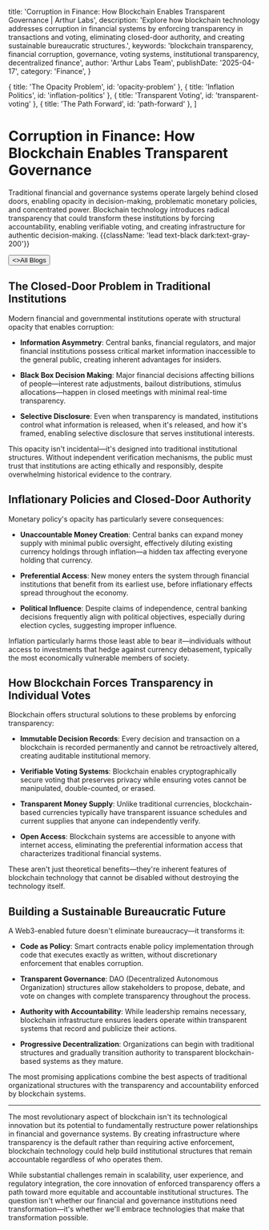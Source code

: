 
  title: 'Corruption in Finance: How Blockchain Enables Transparent Governance | Arthur Labs',
  description:
    'Explore how blockchain technology addresses corruption in financial systems by enforcing transparency in transactions and voting, eliminating closed-door authority, and creating sustainable bureaucratic structures.',
  keywords: 'blockchain transparency, financial corruption, governance, voting systems, institutional transparency, decentralized finance',
  author: 'Arthur Labs Team',
  publishDate: '2025-04-17',
  category: 'Finance',
}

  { title: 'The Opacity Problem', id: 'opacity-problem' },
  { title: 'Inflation Politics', id: 'inflation-politics' },
  { title: 'Transparent Voting', id: 'transparent-voting' },
  { title: 'The Path Forward', id: 'path-forward' },
]

<HeroPattern />

# Corruption in Finance: How Blockchain Enables Transparent Governance

Traditional financial and governance systems operate largely behind closed doors, enabling opacity in decision-making, problematic monetary policies, and concentrated power. Blockchain technology introduces radical transparency that could transform these institutions by forcing accountability, enabling verifiable voting, and creating infrastructure for authentic decision-making. {{className: 'lead text-black dark:text-gray-200'}}

<div className="not-prose mt-6 mb-16 flex gap-3">
  <Button href="/blogs" arrow="left">
    <>All Blogs</>
  </Button>
</div>

<h2 id="opacity-problem">The Closed-Door Problem in Traditional Institutions</h2>

Modern financial and governmental institutions operate with structural opacity that enables corruption:

- **Information Asymmetry**: Central banks, financial regulators, and major financial institutions possess critical market information inaccessible to the general public, creating inherent advantages for insiders.

- **Black Box Decision Making**: Major financial decisions affecting billions of people—interest rate adjustments, bailout distributions, stimulus allocations—happen in closed meetings with minimal real-time transparency.

- **Selective Disclosure**: Even when transparency is mandated, institutions control what information is released, when it's released, and how it's framed, enabling selective disclosure that serves institutional interests.

This opacity isn't incidental—it's designed into traditional institutional structures. Without independent verification mechanisms, the public must trust that institutions are acting ethically and responsibly, despite overwhelming historical evidence to the contrary.

<h2 id="inflation-politics">Inflationary Policies and Closed-Door Authority</h2>

Monetary policy's opacity has particularly severe consequences:

- **Unaccountable Money Creation**: Central banks can expand money supply with minimal public oversight, effectively diluting existing currency holdings through inflation—a hidden tax affecting everyone holding that currency.

- **Preferential Access**: New money enters the system through financial institutions that benefit from its earliest use, before inflationary effects spread throughout the economy.

- **Political Influence**: Despite claims of independence, central banking decisions frequently align with political objectives, especially during election cycles, suggesting improper influence.

Inflation particularly harms those least able to bear it—individuals without access to investments that hedge against currency debasement, typically the most economically vulnerable members of society.

<h2 id="transparent-voting">How Blockchain Forces Transparency in Individual Votes</h2>

Blockchain offers structural solutions to these problems by enforcing transparency:

- **Immutable Decision Records**: Every decision and transaction on a blockchain is recorded permanently and cannot be retroactively altered, creating auditable institutional memory.

- **Verifiable Voting Systems**: Blockchain enables cryptographically secure voting that preserves privacy while ensuring votes cannot be manipulated, double-counted, or erased.

- **Transparent Money Supply**: Unlike traditional currencies, blockchain-based currencies typically have transparent issuance schedules and current supplies that anyone can independently verify.

- **Open Access**: Blockchain systems are accessible to anyone with internet access, eliminating the preferential information access that characterizes traditional financial systems.

These aren't just theoretical benefits—they're inherent features of blockchain technology that cannot be disabled without destroying the technology itself.

<h2 id="path-forward">Building a Sustainable Bureaucratic Future</h2>

A Web3-enabled future doesn't eliminate bureaucracy—it transforms it:

- **Code as Policy**: Smart contracts enable policy implementation through code that executes exactly as written, without discretionary enforcement that enables corruption.

- **Transparent Governance**: DAO (Decentralized Autonomous Organization) structures allow stakeholders to propose, debate, and vote on changes with complete transparency throughout the process.

- **Authority with Accountability**: While leadership remains necessary, blockchain infrastructure ensures leaders operate within transparent systems that record and publicize their actions.

- **Progressive Decentralization**: Organizations can begin with traditional structures and gradually transition authority to transparent blockchain-based systems as they mature.

The most promising applications combine the best aspects of traditional organizational structures with the transparency and accountability enforced by blockchain systems.

---

The most revolutionary aspect of blockchain isn't its technological innovation but its potential to fundamentally restructure power relationships in financial and governance systems. By creating infrastructure where transparency is the default rather than requiring active enforcement, blockchain technology could help build institutional structures that remain accountable regardless of who operates them.

While substantial challenges remain in scalability, user experience, and regulatory integration, the core innovation of enforced transparency offers a path toward more equitable and accountable institutional structures. The question isn't whether our financial and governance institutions need transformation—it's whether we'll embrace technologies that make that transformation possible.

<div className="mt-16">
  <Socials />
</div>
